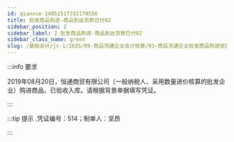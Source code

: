 ---
id: qianxue-14051517332170556
title: 批发商品购进-商品到达货款已付02
sidebar_position: 2
sidebar_label: 2 批发商品购进-商品到达货款已付02
sidebar_class_name: green
slug: /基础会计/jc-1/1035/09-商品流通企业会计核算/03-商品流通企业批发商品购进核算/qianxue-1405151458317717297/qianxue-14051517332170556/批发商品购进-商品到达货款已付02
---

:::info 要求

2019年08月20日，恒通商贸有限公司（一般纳税人、采用数量进价核算的批发企业）购进商品，已验收入库。请根据背景单据填写凭证。

:::

:::tip 提示
  .凭证编号：514；制单人：坚昂
:::
